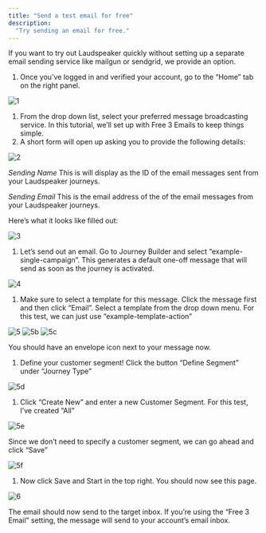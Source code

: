 ```yaml
---
title: "Send a test email for free"
description:
  "Try sending an email for free."
---
```


If you want to try out Laudspeaker quickly without setting up a separate email sending service like mailgun or sendgrid, we provide an option.

1. Once you’ve logged in and verified your account, go to the “Home” tab on the
   right panel.

![1](/images/guides/getting-started/1a-7bd5135f3bf4ed049c7e5ba51edbe2ba.png)

1. From the drop down list, select your preferred message broadcasting service.
   In this tutorial, we’ll set up with Free 3 Emails to keep things simple.
2. A short form will open up asking you to provide the following details:

![2](/images/guides/getting-started/2a-db428a8f974fa3f3c2db24aa65a6898c.png)

_Sending Name_ This is will display as the ID of the email messages sent from
your Laudspeaker journeys.

_Sending Email_ This is the email address of the of the email messages from your
Laudspeaker journeys.

Here’s what it looks like filled out:

![3](/images/guides/getting-started/3a-e79a20588cde3c29d90e4c3ecc24e9aa.png)

1. Let’s send out an email. Go to Journey Builder and select
   “example-single-campaign”. This generates a default one-off message that will
   send as soon as the journey is activated.

![4](/images/guides/getting-started/4a-d866404f8edfb5ec7a1ba74e3e0e7af5.png)

1. Make sure to select a template for this message. Click the message first and
   then click “Email”. Select a template from the drop down menu. For this test,
   we can just use “example-template-action”

![5](/images/guides/getting-started/5a-8d21ee0a7f818aa7791df411caf5b106.png)
![5b](/images/guides/getting-started/5b-fa99dbbf3964ac5616057faee1c2c917.png)
![5c](/images/guides/getting-started/5c-90679b5db56a3dcb3a20e99b8a8c8723.png)

You should have an envelope icon next to your message now.

1. Define your customer segment! Click the button “Define Segment” under
   “Journey Type”

![5d](/images/guides/getting-started/5d-10e5f296c2d0b5c8fc704170507a4285.png)

1. Click “Create New” and enter a new Customer Segment. For this test, I’ve
   created “All”

![5e](/images/guides/getting-started/5e-03a8a13f713f766ff29dc4e6d8074b21.png)

Since we don’t need to specify a customer segment, we can go ahead and click
“Save”

![5f](/images/guides/getting-started/5f-2390d6bf4a652bde377ca80caf3cc08d.png)

1. Now click Save and Start in the top right. You should now see this page.

![6](/images/guides/getting-started/6-9f2f4a8b249d261eeb546171499a7a77.png)

The email should now send to the target inbox. If you’re using the “Free 3
Email” setting, the message will send to your account’s email inbox.
